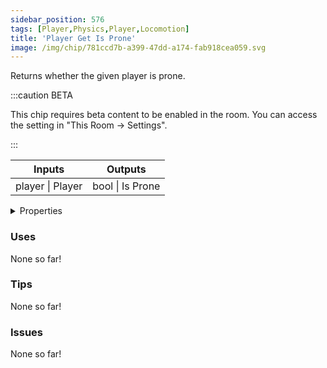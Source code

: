 ```yaml
---
sidebar_position: 576
tags: [Player,Physics,Player,Locomotion]
title: 'Player Get Is Prone'
image: /img/chip/781ccd7b-a399-47dd-a174-fab918cea059.svg
---
```


Returns whether the given player is prone.

:::caution BETA

This chip requires beta content to be enabled in the room. You can access the setting in "This Room -> Settings".

:::

<IChip uuid="781ccd7b-a399-47dd-a174-fab918cea059"/>

<table><thead><tr><th>Inputs</th><th>Outputs</th></tr></thead><tbody><tr><td>player | Player</td><td>bool | Is Prone</td></tr></tbody></table>

<details>
  <summary>Properties</summary>
  <div>
    <div>
    <table>
      <tbody>
        <tr>
          <td>Is beta required?</td>
          <td>Yes</td>
        </tr>
        <tr>
          <td>Is chip a trolling risk?</td>
          <td>No</td>
        </tr>
        <tr>
          <td>Is chip a role assignment risk?</td>
          <td>No</td>
        </tr>
        <tr>
          <td>Chip UUID</td>
          <td>781ccd7b-a399-47dd-a174-fab918cea059</td>
        </tr>
        <tr>
          <td>Room availability</td>
          <td>Available everywhere</td>
        </tr>
      </tbody>
    </table>
    </div>
  </div>
</details>

### Uses

None so far!

### Tips

None so far!

### Issues

None so far!